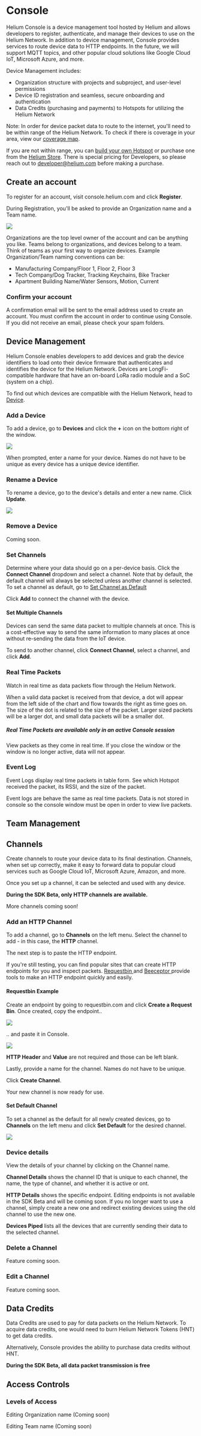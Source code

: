 

# Console

Helium Console is a device management tool hosted by Helium and allows developers to register, authenticate, and manage their devices to use on the Helium Network. In addition to device management, Console provides services to route device data to HTTP endpoints. In the future, we will support MQTT topics, and other popular cloud solutions like Google Cloud IoT, Microsoft Azure, and more.

Device Management includes:
- Organization structure with projects and subproject, and user-level permissions
- Device ID registration and seamless, secure onboarding and authentication
- Data Credits (purchasing and payments) to Hotspots for utilizing the Helium Network


Note: In order for device packet data to route to the internet, you'll need to be within range of the Helium Network. To check if there is coverage in your area, view our <a href="https://network.helium.com">coverage map</a>. 

If you are not within range, you can [build your own Hotspot](/hotspot/developer-setup) or purchase one from the <a href="https://helium.com/store">Helium Store</a>. There is special pricing for Developers, so please reach out to developer@helium.com before making a purchase.


## Create an account

To register for an account, visit console.helium.com and click **Register**.

During Registration, you'll be asked to provide an Organization name and a Team name.

<img src={register} />

Organizations are the top level owner of the account and can be anything you like. Teams belong to organizations, and devices belong to a team. Think of teams as your first way to organize devices. Example Organization/Team naming conventions can be:
- Manufacturing Company/Floor 1, Floor 2, Floor 3
- Tech Company/Dog Tracker, Tracking Keychains, Bike Tracker
- Apartment Building Name/Water Sensors, Motion, Current

### Confirm your account
A confirmation email will be sent to the email address used to create an account. You must confirm the account in order to continue using Console. If you did not receive an email, please check your spam folders.


## Device Management

Helium Console enables developers to add devices and grab the device identifiers to load onto their device firmware that authenticates and identifies the device for the Helium Network.
Devices are LongFi-compatible hardware that have an on-board LoRa radio module and a SoC (system on a chip). 

To find out which devices are compatible with the Helium Network, head to [Device](/device/overview).



### Add a Device

To add a device, go to **Devices** and click the **+** icon on the bottom right of the window.

<img src={create_device} />

When prompted, enter a name for your device. Names do not have to be unique as every device has a unique device identifier.

### Rename a Device

To rename a device, go to the device's details and enter a new name. Click **Update**.

<img src={Change_Device_Name} />

### Remove a Device

Coming soon.

### Set Channels
Determine where your data should go on a per-device basis. Click the **Connect Channel** dropdown and select a channel. Note that by default, the default channel will always be selected unless another channel is selected. To set a channel as default, go to [Set Channel as Default](#setchannel)

Click **Add** to connect the channel with the device.

#### Set Multiple Channels
Devices can send the same data packet to multiple channels at once. This is a cost-effective way to send the same information to many places at once without re-sending the data from the IoT device.

To send to another channel, click **Connect Channel**, select a channel, and click **Add**.

### Real Time Packets
Watch in real time as data packets flow through the Helium Network. 

When a valid data packet is received from that device, a dot will appear from the left side of the chart and flow towards the right as time goes on. The size of the dot is related to the size of the packet. Larger sized packets will be a larger dot, and small data packets will be a smaller dot. 

##### Real Time Packets are available only in an active Console session
View packets as they come in real time. If you close the window or the window is no longer active, data will not appear. 

### Event Log
Event Logs display real time packets in table form. See which Hotspot received the packet, its RSSI, and the size of the packet.

Event logs are behave the same as real time packets. Data is not stored in console so the console window must be open in order to view live packets.


## Team Management

## Channels

Create channels to route your device data to its final destination. Channels, when set up correctly, make it easy to forward data to popular cloud services such as Google Cloud IoT, Microsoft Azure, Amazon, and more. 

Once you set up a channel, it can be selected and used with any device.

**During the SDK Beta, only HTTP channels are available.**

More channels coming soon!

### Add an HTTP Channel

To add a channel, go to **Channels** on the left menu. Select the channel to add - in this case, the **HTTP** channel.

The next step is to paste the HTTP endpoint.

If you're still testing, you can find popular sites that can create HTTP endpoints for you and inspect packets. <a href="https://www.requestbin.com">Requestbin </a> and <a href="https://www.beeceptor.com">Beeceptor </a>provide tools to make an HTTP endpoint quickly and easily.

#### Requestbin Example
Create an endpoint by going to requestbin.com and click **Create a Request Bin**. Once created, copy the endpoint..

<img src={request_bin} />

.. and paste it in Console.

<img src={pasted_endpoint} />

**HTTP Header** and **Value** are not required and those can be left blank. 

Lastly, provide a name for the channel. Names do not have to be unique.

Click **Create Channel**.

Your new channel is now ready for use.

#### Set Default Channel 
[setchannel]: #setchannel

To set a channel as the default for all newly created devices, go to **Channels** on the left menu and click **Set Default** for the desired channel. 

<img src={set_channel_as_default} />


### Device details
View the details of your channel by clicking on the Channel name. 

**Channel Details** shows the channel ID that is unique to each channel, the name, the type of channel, and whether it is active or ont.

**HTTP Details** shows the specific endpoint. Editing endpoints is not available in the SDK Beta and will be coming soon. If you no longer want to use a channel, simply create a new one and redirect existing devices using the old channel to use the new one.

**Devices Piped** lists all the devices that are currently sending their data to the selected channel.

### Delete a Channel

Feature coming soon.

### Edit a Channel

Feature coming soon.

## Data Credits

Data Credits are used to pay for data packets on the Helium Network. To acquire data credits, one would need to burn Helium Network Tokens (HNT) to get data credits.

Alternatively, Console provides the ability to purchase data credits without HNT.

**During the SDK Beta, all data packet transmission is free**

## Access Controls

### Levels of Access



Editing Organization name (Coming soon)

Editing Team name (Coming soon)